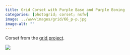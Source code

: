 ```yaml
---
title: Grid Corset with Purple Base and Purple Boning
categories: [photogrid; corset; nsfw]
image: ../www/images/grid/66_p-p.jpg
image-alt: ""
---
```


Corset from the [grid project](/posts/2025-01-27_grid-project.html).

![](../www/images/grid/66_p-p.jpg)


